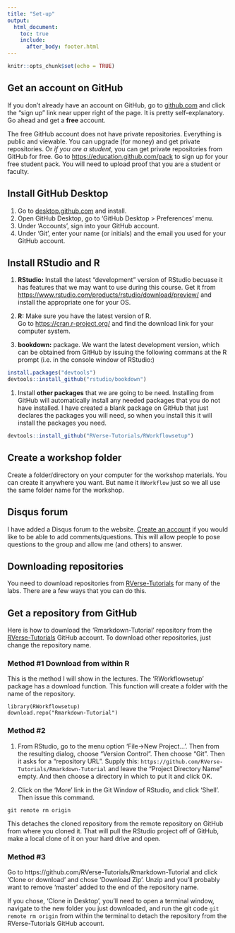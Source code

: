```yaml
---
title: "Set-up"
output:
  html_document:
    toc: true
    include:
      after_body: footer.html
---
```


```r
knitr::opts_chunk$set(echo = TRUE)
```

## Get an account on GitHub

If you don't already have an account on GitHub, go to [github.com](github.com) and click the "sign up" link near upper right 
of the page.  It is pretty self-explanatory.  Go ahead and get a **free** account.  

The free GitHub account does not have private repositories.  Everything is public and viewable.  You can upgrade (for money) and get private repositories.  Or _if you are a student_, you can get private repositories from GitHub for free.  Go to [https://education.github.com/pack](https://education.github.com/pack) to sign up for your free student pack.  You will need to upload proof that you are a student or faculty.

## Install GitHub Desktop

1. Go to [desktop.github.com](https://desktop.github.com/) and install.
2. Open GitHub Desktop, go to 'GitHub Desktop > Preferences' menu.  
3. Under 'Accounts', sign into your GitHub account.
3. Under 'Git', enter your name (or initials) and the email you used for your GitHub account.

## Install RStudio and R

1. **RStudio:** Install the latest "development" version of RStudio becuase it has features that we may want to use during this course.  Get it from [https://www.rstudio.com/products/rstudio/download/preview/](https://www.rstudio.com/products/rstudio/download/preview/) and install the appropriate one for your OS.

1. **R:**  Make sure you have the latest version of R.  
Go to [https://cran.r-project.org/](https://cran.r-project.org/) and find the download link for your computer system.

1. **bookdown:** package.  We want the latest development version, which 
can be obtained from GitHub by issuing the following commans at the R prompt (i.e. in the console window of RStudio:)
```r
install.packages("devtools")  
devtools::install_github("rstudio/bookdown")
```

1. Install **other packages** that we are going to be need. Installing from GitHub will automatically install any needed packages that you do not have installed.  I have created a blank package on GitHub that just declares the packages you will need, so when you install this it will install the packages you need.

```r
devtools::install_github("RVerse-Tutorials/RWorkflowsetup")
```

## Create a workshop folder

Create a folder/directory on your computer for the workshop materials.  You can create it anywhere you want.  But name it `RWorkflow` just so we all use the same folder name for the workshop.

## Disqus forum

I have added a Disqus forum to the website.  [Create an account](https://disqus.com/) if you would like to be able to add comments/questions.  This will allow people to pose questions to the group and allow me (and others) to answer.

## Downloading repositories

You need to download repositories from [RVerse-Tutorials](https://github.com/RVerse-Tutorials) for many of the labs.  There are a few ways that you can do this.

## Get a repository from GitHub

Here is how to download the 'Rmarkdown-Tutorial' repository from the [RVerse-Tutorials](https://github.com/RVerse-Tutorials/) GitHub account.  To download other repositories, just change the repository name.

### Method #1 Download from within R

This is the method I will show in the lectures. The 'RWorkflowsetup' package has a download function. This function will create a folder with the name of the repository.

```
library(RWorkflowsetup)
download.repo("Rmarkdown-Tutorial")
```

### Method #2

1. From RStudio, go to the menu option
'File->New Project...'. Then from the resulting dialog, choose
"Version Control".  Then choose "Git".  Then it asks for a "repository URL".
Supply this: `https://github.com/RVerse-Tutorials/Rmarkdown-Tutorial` and 
leave the "Project Directory Name" empty.  And then choose a directory 
in which to put it and click OK.

2. Click on the 'More' link in the Git Window of RStudio, and click 'Shell'.  Then issue this command.
```
git remote rm origin
```
This detaches the cloned repository from the remote repository on GitHub from where you cloned it. That will pull the RStudio project off of GitHub, make a local clone
of it on your hard drive and open.

### Method #3

Go to https://github.com/RVerse-Tutorials/Rmarkdown-Tutorial and click 'Clone or download' and chose 'Download Zip'.  Unzip and you'll probably want to remove  'master' added to the end of the repository name.

If you chose, 'Clone in Desktop', you'll need to open a terminal window, navigate to the new folder you just downloaded, and run the git code `git remote rm origin` from within the terminal to detach the repository from the RVerse-Tutorials GitHub account.

